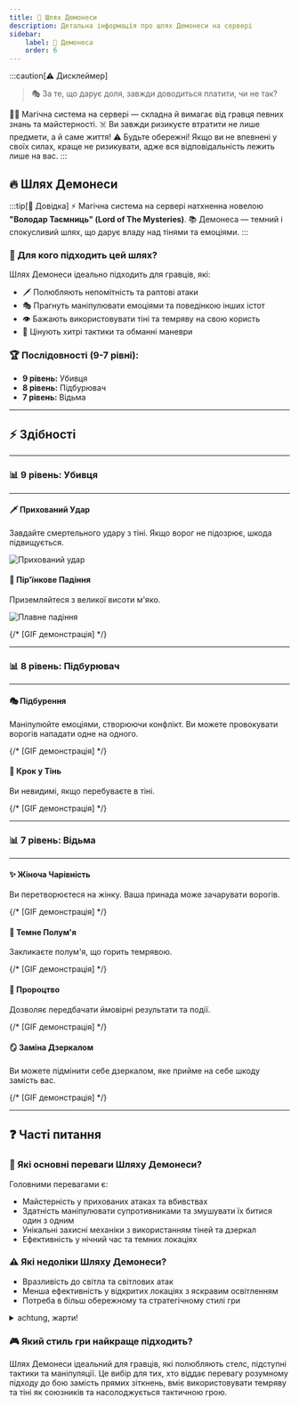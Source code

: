 ```yaml
---
title: 💫 Шлях Демонеси
description: Детальна інформація про шлях Демонеси на сервері
sidebar:
    label: 💫 Демонеса
    order: 6
---
```



:::caution[⚠️ Дисклеймер]
> 🎭 За те, що дарує доля, завжди доводиться платити, чи не так?

🧙‍♂️ Магічна система на сервері — складна й вимагає від гравця певних знань та майстерності.
☠️ Ви завжди ризикуєте втратити не лише предмети, а й саме життя!
⚠️ Будьте обережні! Якщо ви не впевнені у своїх силах, краще не ризикувати, адже вся відповідальність лежить лише на вас.
:::

## 🔥 Шлях Демонеси

:::tip[📖 Довідка]
⚡ Магічна система на сервері натхненна новелою **"Володар Таємниць" (Lord of The Mysteries)**.
📚 Демонеса — темний і спокусливий шлях, що дарує владу над тінями та емоціями.
:::

### 📜 Для кого підходить цей шлях?

Шлях Демонеси ідеально підходить для гравців, які:
- 🗡️ Полюбляють непомітність та раптові атаки
- 🎭 Прагнуть маніпулювати емоціями та поведінкою інших істот
- 👁️ Бажають використовувати тіні та темряву на свою користь
- 🔮 Цінують хитрі тактики та обманні маневри

### 🏆 Послідовності (9-7 рівні):

- **9 рівень:** Убивця
- **8 рівень:** Підбурювач
- **7 рівень:** Відьма

---

## ⚡ Здібності

---

### 📊 9 рівень: Убивця

---

#### 🗡️ Прихований Удар
Завдайте смертельного удару з тіні. Якщо ворог не підозрює, шкода підвищується.

<p align={"center"}>
    <Image src={stealth} alt="Прихований удар"/>
</p>

#### 🍃 Пір'їнкове Падіння
Приземляйтеся з великої висоти м'яко.

<p align={"center"}>
    <Image src={feather} alt="Плавне падіння"/>
</p>

{/* [GIF демонстрація] */}

---

### 📊 8 рівень: Підбурювач

---

#### 🎭 Підбурення
Маніпулюйте емоціями, створюючи конфлікт. Ви можете провокувати ворогів нападати одне на одного.

{/* [GIF демонстрація] */}

#### 👥 Крок у Тінь
Ви невидимі, якщо перебуваєте в тіні.

{/* [GIF демонстрація] */}

---

### 📊 7 рівень: Відьма

---

#### ✨ Жіноча Чарівність
Ви перетворюєтеся на жінку. Ваша принада може зачарувати ворогів.

{/* [GIF демонстрація] */}

#### 🖤 Темне Полум'я
Закликаєте полум'я, що горить темрявою.

{/* [GIF демонстрація] */}

#### 🔮 Пророцтво
Дозволяє передбачати ймовірні результати та події.

{/* [GIF демонстрація] */}

#### 🪞 Заміна Дзеркалом
Ви можете підмінити себе дзеркалом, яке прийме на себе шкоду замість вас.

{/* [GIF демонстрація] */}

---

## ❓ Часті питання

### 💪 Які основні переваги Шляху Демонеси?
Головними перевагами є:
- Майстерність у прихованих атаках та вбивствах
- Здатність маніпулювати супротивниками та змушувати їх битися один з одним
- Унікальні захисні механіки з використанням тіней та дзеркал
- Ефективність у нічний час та темних локаціях

### ⚠️ Які недоліки Шляху Демонеси?
- Вразливість до світла та світлових атак
- Менша ефективність у відкритих локаціях з яскравим освітленням
- Потреба в більш обережному та стратегічному стилі гри
<details>
    <summary>achtung, жарти!</summary>

    Місячні, починаючи із 7-го рівня :)
</details>

### 🎮 Який стиль гри найкраще підходить?
Шлях Демонеси ідеальний для гравців, які полюбляють стелс, підступні тактики та маніпуляції. Це вибір для тих, хто віддає перевагу розумному підходу до бою замість прямих зіткнень, вміє використовувати темряву та тіні як союзників та насолоджується тактичною грою.